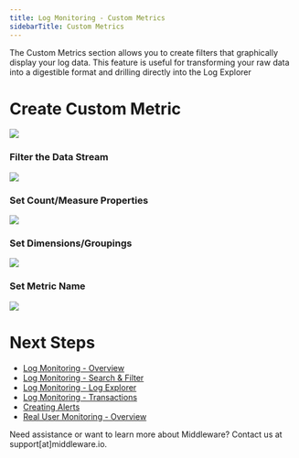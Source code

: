 ```yaml
---
title: Log Monitoring - Custom Metrics
sidebarTitle: Custom Metrics
---
```


The Custom Metrics section allows you to create filters that graphically display your log data. This feature is useful for transforming your raw data into a digestible format and drilling directly into the Log Explorer

# Create Custom Metric

![](https://lh7-us.googleusercontent.com/i68cUMcn5ih_RYtutxSM5QboSQ1znMbgMNhhBmZpub8EVF0ADt-ncvxEadReRQyPZYqwlAmhUsg110HjegVb4NfzPi9WTelOaILVpmI0Quj-lmHywtOT6EauXDRhNadk9KTjIxAsKds7kZuw_1M4uZM)

### Filter the Data Stream

![](https://lh7-us.googleusercontent.com/Rv8vbn8eJ6H1Hr2wuPyqlIhe20swxz2u6noNXvIi2aMYIiSG9W0Qj2ZXplH71MiFD9uPk79eoKRmiC5_I8KhtMu1np-inoAEWqvRWkCpzm_QrZINg_M9Az3M7XTLljJWBtfzQKR01LRCyCfy-2b9aEc)

### Set Count/Measure Properties

![](https://lh7-us.googleusercontent.com/PItcoRR35MXnHP0j64aX_dN5IgbCgh4GO8QwEyqGi9IDg_xPc3qbhpyM95mXbFyPkzwgSxEFao9MFlVTHGsiaq2pYp41kqP4YPvpMj94k3ohYJxFx1QeV7HLi-3gQwY_vEXE9a1YWr22rA_bE_k-qa8)

### Set Dimensions/Groupings

![](https://lh7-us.googleusercontent.com/llK_lwm7Q4hagKJlHDkpw6_PZjwTzVpxPhxK2s1Rs_uaCExCziGJ4APZRjAeLzAa3tn8g3axQSN_XuUk77TOAe4_0d0LOUHAH_jL1WdZlmRef3jdUEynzDABm1sfjJy_8wnjtH4YMcSBy_zg_c9RWvY)

### Set Metric Name

![](https://lh7-us.googleusercontent.com/a1buhUZwTF3FLABL6H-606MbM55qMibE1cSPCIRhcNfIpODTqEx3VhJFPUB7Q1igYoa9Gg1x8k6JOL3s8S93foq_ZUAANd3YANf6vsVIXH-YyWON0yedrXzGWcjiQPksyfnrH3plKcfIz38pddwQmGc)

# Next Steps

- [Log Monitoring - Overview]()
- [Log Monitoring - Search & Filter]()
- [Log Monitoring - Log Explorer]()
- [Log Monitoring - Transactions]()
- [Creating Alerts]()
- [Real User Monitoring - Overview]()

<Note> Need assistance or want to learn more about Middleware? Contact us at support[at]middleware.io. </Note>